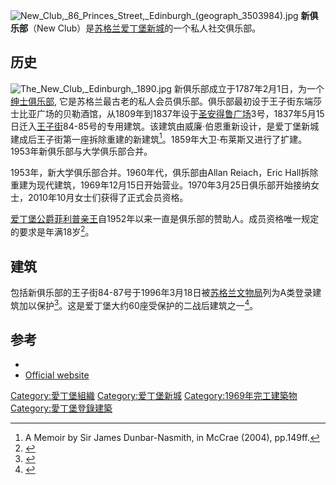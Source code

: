 [[File:New_Club,_86_Princes_Street,_Edinburgh_(geograph_3503984).jpg|thumb]]
'''新俱乐部'''（New Club）是[[苏格兰|苏格兰]][[爱丁堡新城|爱丁堡新城]]的一个私人社交俱乐部。
==历史==
[[File:The_New_Club,_Edinburgh,_1890.jpg|thumb]]
新俱乐部成立于1787年2月1日，为一个[[绅士俱乐部|绅士俱乐部]], 它是苏格兰最古老的私人会员俱乐部。俱乐部最初设于王子街东端莎士比亚广场的贝勒酒馆，从1809年到1837年设于[[圣安得鲁广场_(爱丁堡)|圣安得鲁广场]]3号，1837年5月15日迁入[[王子街|王子街]]84-85号的专用建筑。该建筑由威廉·伯恩重新设计，是爱丁堡新城建成后王子街第一座拆除重建的新建筑<ref>A Memoir by Sir James Dunbar-Nasmith, in McCrae (2004), pp.149ff.</ref>。1859年大卫·布莱斯又进行了扩建。1953年新俱乐部与大学俱乐部合并。

1953年，新大学俱乐部合并。1960年代，俱乐部由Allan Reiach，Eric Hall拆除重建为现代建筑，1969年12月15日开始营业。1970年3月25日俱乐部开始接纳女士，2010年10月女士们获得了正式会员资格。

[[爱丁堡公爵菲利普亲王|爱丁堡公爵菲利普亲王]]自1952年以来一直是俱乐部的赞助人。成员资格唯一规定的要求是年满18岁<ref>{{cite web |url=http://www.newclub.co.uk/membership.aspx |title=Membership |publisher=The New Club |accessdate=2013-12-05 |archive-date=2013-12-16 |archive-url=https://web.archive.org/web/20131216101841/http://www.newclub.co.uk/membership.aspx |dead-url=no }}</ref>。

==建筑==
包括新俱乐部的王子街84-87号于1996年3月18日被[[苏格兰文物局|苏格兰文物局]]列为A类登录建筑加以保护<ref name=listed>{{cite web |url=http://data.historic-scotland.gov.uk/pls/htmldb/f?p=2200:15:0::::BUILDING,HL:43322 |title=84-87 Princes Street, incorporating the New Club |publisher=Historic Scotland |accessdate=2013-12-05 |archive-date=2014-05-15 |archive-url=https://web.archive.org/web/20140515084139/http://data.historic-scotland.gov.uk/pls/htmldb/f?p=2200:15:0::::BUILDING,HL:43322 |dead-url=no }}</ref>。这是爱丁堡大约60座受保护的二战后建筑之一<ref>{{cite web |url=http://www.historic-scotland.gov.uk/es/largetext/edinburghpostwar.pdf |title=Edinburgh’s Post-War Listed Buildings |publisher=City of Edinburgh Council and Historic Scotland |pages=5,53 |accessdate=2013-12-05 |archive-date=2014-05-24 |archive-url=https://web.archive.org/web/20140524022528/http://www.historic-scotland.gov.uk/es/largetext/edinburghpostwar.pdf |dead-url=no }}</ref>。

==参考==
{{reflist}}
*{{cite book |editor=McCrae, Morrice |title=The New Club - A History |year=2004 |publisher=Tuckwell Press}}
*[http://www.newclub.co.uk/ Official website] {{Wayback|url=http://www.newclub.co.uk/ |date=20170514220355 }}
{{coord|55|57|07|N|3|11|52|W|region:GB|display=title}}

[[Category:愛丁堡組織|Category:愛丁堡組織]]
[[Category:爱丁堡新城|Category:爱丁堡新城]]
[[Category:1969年完工建築物|Category:1969年完工建築物]]
[[Category:愛丁堡登錄建築|Category:愛丁堡登錄建築]]